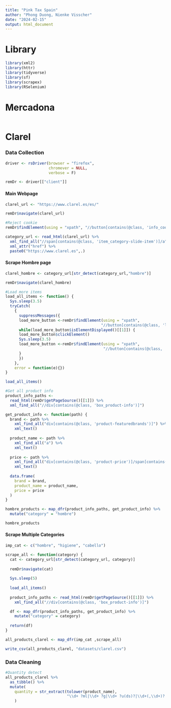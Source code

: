 ```yaml
---
title: "Pink Tax Spain"
author: "Phong Duong, Nienke Visscher"
date: "2024-02-15"
output: html_document
---
```


# Library

```r
library(xml2)
library(httr)
library(tidyverse)
library(sf)
library(scrapex)
library(RSelenium)
```

# Mercadona

```r

```

# Clarel

### Data Collection

```r
driver <- rsDriver(browser = "firefox",
                   chromever = NULL,
                   verbose = F)

remDr <- driver[["client"]]
```

#### Main Webpage

```r
clarel_url <- "https://www.clarel.es/es/"

remDr$navigate(clarel_url)

#Reject cookie
remDr$findElement(using = "xpath", "//button[contains(@class, 'info_cookie-consent-reject-button')]")$clickElement()

category_url <- read_html(clarel_url) %>% 
  xml_find_all("//span[contains(@class, 'item_category-slide-item')]/a") %>% 
  xml_attr("href") %>% 
  paste0("https://www.clarel.es",.)
```

#### Scrape Hombre page

```r
clarel_hombre <- category_url[str_detect(category_url,"hombre")]

remDr$navigate(clarel_hombre)

#Load more items
load_all_items <- function() {
  Sys.sleep(3.5)
  tryCatch(
    {
      suppressMessages({
      load_more_button <-remDr$findElement(using = "xpath", 
                                          "//button[contains(@class, 'load-more-items-button')]")
      while(load_more_button$isElementDisplayed()[[1]]) {
      load_more_button$clickElement()
      Sys.sleep(3.5)
      load_more_button <-remDr$findElement(using = "xpath", 
                                           "//button[contains(@class, 'load-more-items-button')]")
      }
      })
    },
    error = function(e){})
}

load_all_items()
```

```r
#Get all product info
product_info_paths <- 
  read_html(remDr$getPageSource()[[1]]) %>% 
  xml_find_all("//div[contains(@class, 'box_product-info')]")

get_product_info <- function(path) {
  brand <- path %>% 
    xml_find_all("div[contains(@class, 'product-featuredbrands')]") %>%
    xml_text()
  
  product_name <- path %>% 
    xml_find_all("a") %>% 
    xml_text()
  
  price <- path %>% 
    xml_find_all("div[contains(@class, 'product-price')]/span[contains(@class,'final-price')]") %>% 
    xml_text()
  
  data.frame(
    brand = brand,
    product_name = product_name,
    price = price
  )
}

hombre_products <- map_dfr(product_info_paths, get_product_info) %>% 
  mutate("category" = "hombre")

hombre_products
```

#### Scrape Multiple Categories

```r
imp_cat <- c("hombre", "higiene", "cabello")

scrape_all <- function(category) {
  cat <- category_url[str_detect(category_url, category)]
  
  remDr$navigate(cat)
  
  Sys.sleep(5)
  
  load_all_items()
  
  product_info_paths <- read_html(remDr$getPageSource()[[1]]) %>% 
    xml_find_all("//div[contains(@class, 'box_product-info')]")

  df <- map_dfr(product_info_paths, get_product_info) %>% 
    mutate("category" = category)
  
  return(df)
}

all_products_clarel <- map_dfr(imp_cat ,scrape_all)

write_csv(all_products_clarel, "datasets/clarel.csv")
```

### Data Cleaning

```r
#Quantity detect
all_products_clarel %>% 
  as_tibble() %>% 
  mutate(
    quantity = str_extract(tolower(product_name), 
                           "\\d+ ?ml|\\d+ ?g|\\d+ ?u(ds)?|\\d+(,\\d+)? ?l"), .after = product_name
    ) 
```
